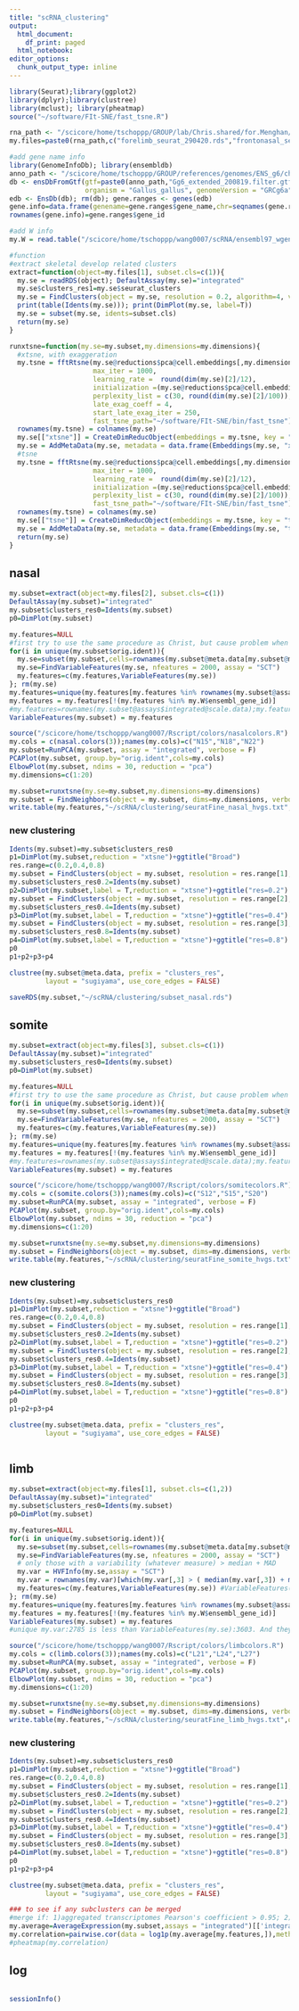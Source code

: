 ```yaml
---
title: "scRNA_clustering"
output: 
  html_document:
    df_print: paged
  html_notebook:
editor_options:
  chunk_output_type: inline
---
```


```r
library(Seurat);library(ggplot2)
library(dplyr);library(clustree)
library(mclust); library(pheatmap)
source("~/software/FIt-SNE/fast_tsne.R")
``` 

```r
rna_path <- "/scicore/home/tschoppp/GROUP/lab/Chris.shared/for.Menghan/"
my.files=paste0(rna_path,c("forelimb_seurat_290420.rds","frontonasal_seurat_290420.rds","somites_seurat_290420.rds"))

#add gene name info
library(GenomeInfoDb); library(ensembldb)
anno_path <- "/scicore/home/tschoppp/GROUP/references/genomes/ENS_g6/chicken_Gg6_atac_pre/"
db <- ensDbFromGtf(gtf=paste0(anno_path,"Gg6_extended_200819.filter.gtf"), 
                   organism = "Gallus_gallus", genomeVersion = "GRCg6a", version = 97)
edb <- EnsDb(db); rm(db); gene.ranges <- genes(edb)
gene.info=data.frame(genename=gene.ranges$gene_name,chr=seqnames(gene.ranges),stringsAsFactors = F)
rownames(gene.info)=gene.ranges$gene_id

#add W info
my.W = read.table("/scicore/home/tschoppp/wang0007/scRNA/ensembl97_wgenes.txt",sep="\t",header = TRUE,row.names = 1,stringsAsFactors = FALSE)
```

```r
#function
#extract skeletal develop related clusters
extract=function(object=my.files[1], subset.cls=c(1)){
  my.se = readRDS(object); DefaultAssay(my.se)="integrated"
  my.se$clusters_res1=my.se$seurat_clusters
  my.se = FindClusters(object = my.se, resolution = 0.2, algorithm=4, verbose = F, random.seed = 42)
  print(table(Idents(my.se))); print(DimPlot(my.se, label=T))
  my.se = subset(my.se, idents=subset.cls)
  return(my.se)
}

runxtsne=function(my.se=my.subset,my.dimensions=my.dimensions){
  #xtsne, with exaggeration
  my.tsne = fftRtsne(my.se@reductions$pca@cell.embeddings[,my.dimensions],
                     max_iter = 1000,
                     learning_rate =  round(dim(my.se)[2]/12),
                     initialization =(my.se@reductions$pca@cell.embeddings[,1:2]/my.se@reductions$pca@stdev[1])*0.0001,
                     perplexity_list = c(30, round(dim(my.se)[2]/100)),
                     late_exag_coeff = 4,
                     start_late_exag_iter = 250,
                     fast_tsne_path="~/software/FIt-SNE/bin/fast_tsne")
  rownames(my.tsne) = colnames(my.se)
  my.se[["xtsne"]] = CreateDimReducObject(embeddings = my.tsne, key = "xtsne_", assay = DefaultAssay(my.se), global = T)
  my.se = AddMetaData(my.se, metadata = data.frame(Embeddings(my.se, "xtsne")))
  #tsne
  my.tsne = fftRtsne(my.se@reductions$pca@cell.embeddings[,my.dimensions],
                     max_iter = 1000,
                     learning_rate =  round(dim(my.se)[2]/12),
                     initialization =(my.se@reductions$pca@cell.embeddings[,1:2]/my.se@reductions$pca@stdev[1])*0.0001,
                     perplexity_list = c(30, round(dim(my.se)[2]/100)),
                     fast_tsne_path="~/software/FIt-SNE/bin/fast_tsne")
  rownames(my.tsne) = colnames(my.se)
  my.se[["tsne"]] = CreateDimReducObject(embeddings = my.tsne, key = "tsne_", assay = DefaultAssay(my.se), global = T)
  my.se = AddMetaData(my.se, metadata = data.frame(Embeddings(my.se, "tsne")))
  return(my.se)
}
```

## nasal

```r
my.subset=extract(object=my.files[2], subset.cls=c(1))
DefaultAssay(my.subset)="integrated"
my.subset$clusters_res0=Idents(my.subset)
p0=DimPlot(my.subset)

my.features=NULL
#first try to use the same procedure as Christ, but cause problem when run:my.var = HVFInfo(my.se, assay = "SCT")
for(i in unique(my.subset$orig.ident)){
  my.se=subset(my.subset,cells=rownames(my.subset@meta.data[my.subset@meta.data$orig.ident==i,]))
  my.se=FindVariableFeatures(my.se, nfeatures = 2000, assay = "SCT")
  my.features=c(my.features,VariableFeatures(my.se))
}; rm(my.se)
my.features=unique(my.features[my.features %in% rownames(my.subset@assays$integrated@scale.data)]); length(my.features)
my.features = my.features[!(my.features %in% my.W$ensembl_gene_id)]
#my.features=rownames(my.subset@assays$integrated@scale.data);my.features = my.features[!(my.features %in% my.W$ensembl_gene_id)]
VariableFeatures(my.subset) = my.features

source("/scicore/home/tschoppp/wang0007/Rscript/colors/nasalcolors.R")
my.cols = c(nasal.colors(3));names(my.cols)=c("N15","N18","N22")
my.subset=RunPCA(my.subset, assay = "integrated", verbose = F)
PCAPlot(my.subset, group.by="orig.ident",cols=my.cols)
ElbowPlot(my.subset, ndims = 30, reduction = "pca")
my.dimensions=c(1:20)

my.subset=runxtsne(my.se=my.subset,my.dimensions=my.dimensions)
my.subset = FindNeighbors(object = my.subset, dims=my.dimensions, verbose = F)
write.table(my.features,"~/scRNA/clustering/seuratFine_nasal_hvgs.txt",quote = F)

```

### new clustering

```r
Idents(my.subset)=my.subset$clusters_res0
p1=DimPlot(my.subset,reduction = "xtsne")+ggtitle("Broad")
res.range=c(0.2,0.4,0.8)
my.subset = FindClusters(object = my.subset, resolution = res.range[1], algorithm=4,  verbose = F, random.seed = 42)
my.subset$clusters_res0.2=Idents(my.subset)
p2=DimPlot(my.subset,label = T,reduction = "xtsne")+ggtitle("res=0.2")
my.subset = FindClusters(object = my.subset, resolution = res.range[2], algorithm=4,  verbose = F, random.seed = 42)
my.subset$clusters_res0.4=Idents(my.subset)
p3=DimPlot(my.subset,label = T,reduction = "xtsne")+ggtitle("res=0.4")
my.subset = FindClusters(object = my.subset, resolution = res.range[3], algorithm=4,  verbose = F, random.seed = 42)
my.subset$clusters_res0.8=Idents(my.subset)
p4=DimPlot(my.subset,label = T,reduction = "xtsne")+ggtitle("res=0.8")
p0
p1+p2+p3+p4

clustree(my.subset@meta.data, prefix = "clusters_res", 
         layout = "sugiyama", use_core_edges = FALSE)

```

```r
saveRDS(my.subset,"~/scRNA/clustering/subset_nasal.rds")
```

## somite

```r
my.subset=extract(object=my.files[3], subset.cls=c(1))
DefaultAssay(my.subset)="integrated"
my.subset$clusters_res0=Idents(my.subset)
p0=DimPlot(my.subset)

my.features=NULL
#first try to use the same procedure as Christ, but cause problem when run:my.var = HVFInfo(my.se, assay = "SCT")
for(i in unique(my.subset$orig.ident)){
  my.se=subset(my.subset,cells=rownames(my.subset@meta.data[my.subset@meta.data$orig.ident==i,]))
  my.se=FindVariableFeatures(my.se, nfeatures = 2000, assay = "SCT")
  my.features=c(my.features,VariableFeatures(my.se))
}; rm(my.se)
my.features=unique(my.features[my.features %in% rownames(my.subset@assays$integrated@scale.data)]); length(my.features)
my.features = my.features[!(my.features %in% my.W$ensembl_gene_id)]
#my.features=rownames(my.subset@assays$integrated@scale.data);my.features = my.features[!(my.features %in% my.W$ensembl_gene_id)]
VariableFeatures(my.subset) = my.features

source("/scicore/home/tschoppp/wang0007/Rscript/colors/somitecolors.R")
my.cols = c(somite.colors(3));names(my.cols)=c("S12","S15","S20")
my.subset=RunPCA(my.subset, assay = "integrated", verbose = F)
PCAPlot(my.subset, group.by="orig.ident",cols=my.cols)
ElbowPlot(my.subset, ndims = 30, reduction = "pca")
my.dimensions=c(1:20)

my.subset=runxtsne(my.se=my.subset,my.dimensions=my.dimensions)
my.subset = FindNeighbors(object = my.subset, dims=my.dimensions, verbose = F)
write.table(my.features,"~/scRNA/clustering/seuratFine_somite_hvgs.txt",quote = F)

```

### new clustering

```r
Idents(my.subset)=my.subset$clusters_res0
p1=DimPlot(my.subset,reduction = "xtsne")+ggtitle("Broad")
res.range=c(0.2,0.4,0.8)
my.subset = FindClusters(object = my.subset, resolution = res.range[1], algorithm=4,  verbose = F, random.seed = 42)
my.subset$clusters_res0.2=Idents(my.subset)
p2=DimPlot(my.subset,label = T,reduction = "xtsne")+ggtitle("res=0.2")
my.subset = FindClusters(object = my.subset, resolution = res.range[2], algorithm=4,  verbose = F, random.seed = 42)
my.subset$clusters_res0.4=Idents(my.subset)
p3=DimPlot(my.subset,label = T,reduction = "xtsne")+ggtitle("res=0.4")
my.subset = FindClusters(object = my.subset, resolution = res.range[3], algorithm=4,  verbose = F, random.seed = 42)
my.subset$clusters_res0.8=Idents(my.subset)
p4=DimPlot(my.subset,label = T,reduction = "xtsne")+ggtitle("res=0.8")
p0
p1+p2+p3+p4

clustree(my.subset@meta.data, prefix = "clusters_res", 
         layout = "sugiyama", use_core_edges = FALSE)
```

```r

```

## limb

```r
my.subset=extract(object=my.files[1], subset.cls=c(1,2)) 
DefaultAssay(my.subset)="integrated"
my.subset$clusters_res0=Idents(my.subset)
p0=DimPlot(my.subset)

my.features=NULL
for(i in unique(my.subset$orig.ident)){
  my.se=subset(my.subset,cells=rownames(my.subset@meta.data[my.subset@meta.data$orig.ident==i,]))
  my.se=FindVariableFeatures(my.se, nfeatures = 2000, assay = "SCT")
  # only those with a variability (whatever measure) > median + MAD
  my.var = HVFInfo(my.se,assay = "SCT")
  my.var = rownames(my.var)[which(my.var[,3] > ( median(my.var[,3]) + mad(my.var[,3]) ) )]
  my.features=c(my.features,VariableFeatures(my.se)) #VariableFeatures(my.se) | my.var
}; rm(my.se)
my.features=unique(my.features[my.features %in% rownames(my.subset@assays$integrated@scale.data)]); length(my.features)
my.features = my.features[!(my.features %in% my.W$ensembl_gene_id)]
VariableFeatures(my.subset) = my.features
#unique my.var:2785 is less than VariableFeatures(my.se):3603. And they are all included in VariableFeatures(my.se).

source("/scicore/home/tschoppp/wang0007/Rscript/colors/limbcolors.R")
my.cols = c(limb.colors(3));names(my.cols)=c("L21","L24","L27")
my.subset=RunPCA(my.subset, assay = "integrated", verbose = F)
PCAPlot(my.subset, group.by="orig.ident",cols=my.cols)
ElbowPlot(my.subset, ndims = 30, reduction = "pca")
my.dimensions=c(1:20)

my.subset=runxtsne(my.se=my.subset,my.dimensions=my.dimensions)
my.subset = FindNeighbors(object = my.subset, dims=my.dimensions, verbose = F)
write.table(my.features,"~/scRNA/clustering/seuratFine_limb_hvgs.txt",quote = F)
```

### new clustering

```r
Idents(my.subset)=my.subset$clusters_res0
p1=DimPlot(my.subset,reduction = "xtsne")+ggtitle("Broad")
res.range=c(0.2,0.4,0.8)
my.subset = FindClusters(object = my.subset, resolution = res.range[1], algorithm=4,  verbose = F, random.seed = 42)
my.subset$clusters_res0.2=Idents(my.subset)
p2=DimPlot(my.subset,label = T,reduction = "xtsne")+ggtitle("res=0.2")
my.subset = FindClusters(object = my.subset, resolution = res.range[2], algorithm=4,  verbose = F, random.seed = 42)
my.subset$clusters_res0.4=Idents(my.subset)
p3=DimPlot(my.subset,label = T,reduction = "xtsne")+ggtitle("res=0.4")
my.subset = FindClusters(object = my.subset, resolution = res.range[3], algorithm=4,  verbose = F, random.seed = 42)
my.subset$clusters_res0.8=Idents(my.subset)
p4=DimPlot(my.subset,label = T,reduction = "xtsne")+ggtitle("res=0.8")
p0
p1+p2+p3+p4

clustree(my.subset@meta.data, prefix = "clusters_res", 
         layout = "sugiyama", use_core_edges = FALSE)

```

```r
### to see if any subclusters can be merged
#merge if: 1)aggregated transcriptomes Pearson's coefficient > 0.95; 2) clusters overlapping in xtSNE space
my.average=AverageExpression(my.subset,assays = "integrated")[['integrated']]
my.correlation=pairwise.cor(data = log1p(my.average[my.features,]),method = "pearson")
#pheatmap(my.correlation)
```

## log

```r

```

```r
sessionInfo()
```